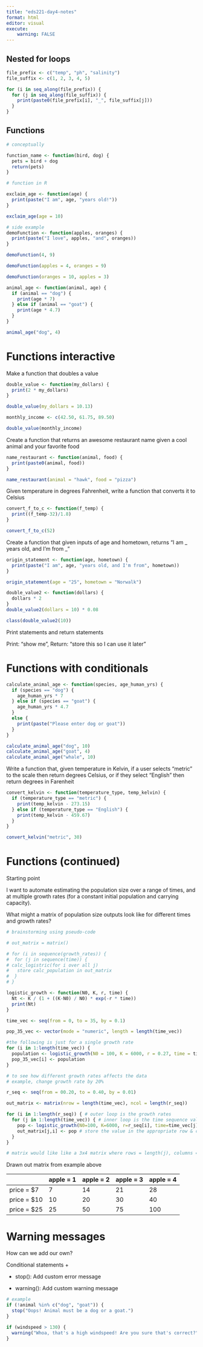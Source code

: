 ```yaml
---
title: "eds221-day4-notes"
format: html
editor: visual
execute:
    warning: FALSE
---
```


## Nested for loops

```r
file_prefix <- c("temp", "ph", "salinity")
file_suffix <- c(1, 2, 3, 4, 5)

for (i in seq_along(file_prefix)) {
  for (j in seq_along(file_suffix)) {
    print(paste0(file_prefix[i], "_", file_suffix[j]))
  }
}
```

## Functions

```r
# conceptually 

function_name <- function(bird, dog) {
  pets = bird + dog
  return(pets)
}

```

```r
# function in R

exclaim_age <- function(age) {
  print(paste("I am", age, "years old!"))
}

exclaim_age(age = 10)
```

```r
# side example
demoFunction <- function(apples, oranges) {
  print(paste("I love", apples, "and", oranges))
}

demoFunction(4, 9)

demoFunction(apples = 4, oranges = 9)

demoFunction(oranges = 10, apples = 3)
```

```r
animal_age <- function(animal, age) {
  if (animal == "dog") {
    print(age * 7)
  } else if (animal == "goat") {
    print(age * 4.7)
  }
}

animal_age("dog", 4)
```

# Functions interactive

Make a function that doubles a value

```r
double_value <- function(my_dollars) {
  print(2 * my_dollars)
}

double_value(my_dollars = 10.13)
```

```r
monthly_income <- c(42.50, 61.75, 89.50)

double_value(monthly_income)
```

Create a function that returns an awesome restaurant name given a cool animal and your favorite food

```r
name_restaurant <- function(animal, food) {
  print(paste0(animal, food))
}

name_restaurant(animal = "hawk", food = "pizza")
```

Given temperature in degrees Fahrenheit, write a function that converts it to Celsius

```r
convert_f_to_c <- function(f_temp) {
  print((f_temp-32)/1.8)
}

convert_f_to_c(52)
```

Create a function that given inputs of age and hometown, returns "I am \_ years old, and I'm from \_"

```r
origin_statement <- function(age, hometown) {
  print(paste("I am", age, "years old, and I'm from", hometown))
}

origin_statement(age = "25", hometown = "Norwalk")
```

```r
double_value2 <- function(dollars) {
  dollars * 2
}
double_value2(dollars = 10) * 0.08

class(double_value2(10))
```

Print statements and return statements

Print: "show me", Return: "store this so I can use it later"

# Functions with conditionals

```r
calculate_animal_age <- function(species, age_human_yrs) {
  if (species == "dog") {
    age_human_yrs * 7
  } else if (species == "goat") {
    age_human_yrs * 4.7
  }
  else {
    print(paste("Please enter dog or goat"))
  }
}

calculate_animal_age("dog", 10)
calculate_animal_age("goat", 4)
calculate_animal_age("whale", 10)
```

Write a function that, given temperature in Kelvin, if a user selects "metric" to the scale then return degrees Celsius, or if they select "English" then return degrees in Farenheit

```r
convert_kelvin <- function(temperature_type, temp_kelvin) {
  if (temperature_type == "metric") {
    print(temp_kelvin - 273.15)
  } else if (temperature_type == "English") {
    print(temp_kelvin - 459.67)
  }
}

convert_kelvin("metric", 30)
```

# Functions (continued)

Starting point

I want to automate estimating the population size over a range of times, and at multiple growth rates (for a constant initial population and carrying capacity).

What might a matrix of population size outputs look like for different times and growth rates?

```r
# brainstorming using pseudo-code

# out_matrix = matrix()

# for (i in sequence(growth_rates)) {
#  for (j in sequence(time)) {
# calc_logistric(for i over all j)
#   store calc_population in out_matrix
#  }
# }
```

```r
logistic_growth <- function(N0, K, r, time) {
  Nt <- K / (1 + ((K-N0) / N0) * exp(-r * time))
  print(Nt)
}
```

```r
time_vec <- seq(from = 0, to = 35, by = 0.1)

pop_35_vec <- vector(mode = "numeric", length = length(time_vec))

#the following is just for a single growth rate
for (i in 1:length(time_vec)) {
  population <- logistic_growth(N0 = 100, K = 6000, r = 0.27, time = time_vec[i])
  pop_35_vec[i] <- population
}
```

```r
# to see how different growth rates affects the data
# example, change growth rate by 20%

r_seq <- seq(from = 00.20, to = 0.40, by = 0.01)

out_matrix <- matrix(nrow = length(time_vec), ncol = length(r_seq))

for (i in 1:length(r_seq)) { # outer loop is the growth rates
  for (j in 1:length(time_vec)) { # inner loop is the time sequence values
    pop <- logistic_growth(N0=100, K=6000, r=r_seq[i], time=time_vec[j])
    out_matrix[j,i] <- pop # store the value in the appropriate row & column
  }
}

# matrix would like like a 3x4 matrix where rows = length(j), columns = length(i)

```

Drawn out matrix from example above

|              | apple = 1 | apple = 2 | apple = 3 | apple = 4 |
|--------------|-----------|-----------|-----------|-----------|
| price = \$7  | 7         | 14        | 21        | 28        |
| price = \$10 | 10        | 20        | 30        | 40        |
| price = \$25 | 25        | 50        | 75        | 100       |

# Warning messages

How can we add our own?

Conditional statements +

-   stop(): Add custom error message

-   warning(): Add custom warning message

```r
# example
if (!animal %in% c("dog", "goat")) {
  stop("Oops! Animal must be a dog or a goat.")
}

if (windspeed > 130) {
  warning("Whoa, that's a high windspeed! Are you sure that's correct?")
}
```
